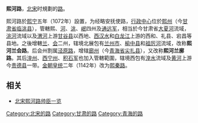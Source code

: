 {{Unreferenced|time=2018-08-27T02:06:13+00:00}}{{Inappropriate tone|time=2018-08-27T02:06:13+00:00}}

'''熙河路'''，[[北宋|北宋]]时規劃的[[路_(行政区划)|路]]。

熙河路於[[熙宁|熙宁]]五年（1072年）設置，为经略安抚使路，[[行政中心|行政中心]]位於[[熙州_(北宋)|熙州]]（今[[甘肃省|甘肃省]][[临洮县|临洮县]]），管轄熙、[[河州|河]]、[[洮州|洮]]、[[岷州|岷]]四州及[[通远军_(北宋)|通远军]]，相当於今甘肃省[[大夏河|大夏河]]流域，[[洮河|洮河]]流域以及[[渭河|渭河]]上游[[甘谷县|甘谷县]]以西地、[[西汉水|西汉水]]和[[白龙江|白龙江]]上游的西和、礼县、宕昌等县地。之後增轄[[兰州_(隋朝)|兰]]、[[会州|会]]二州，辖境北展包有[[兰州市|兰州市]]、[[榆中县|榆中县]]和[[祖厉河|祖厉河]]流域，改称'''熙河兰会路'''。后会州割属[[泾原路|泾原路]]，增辖[[廊州|廊州]]（今[[青海省|青海省]][[尖扎县|尖扎县]]），又改称'''熙河兰廓路'''。其后[[湟州|湟州]]、[[西宁州|西宁州]]、[[积石军|积石军]]也加入管轄範圍，辖境西包有[[湟水|湟水]]流域及[[黄河|黄河]]上游今[[贵德县|贵德县]]一带。[[金朝|金朝]][[皇统|皇统]]二年（1142年）改为[[熙秦路|熙秦路]]。 

==相关==
*[[北宋熙河路帅臣一览|北宋熙河路帅臣一览]]

{{北宋行政区划小作品}}
[[Category:北宋的路|Category:北宋的路]]
[[Category:甘肃的路|Category:甘肃的路]]
[[Category:青海的路|Category:青海的路]]